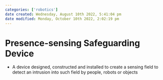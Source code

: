 ```yaml
---
categories: ['robotics']
date created: Wednesday, August 10th 2022, 5:41:04 pm
date modified: Monday, October 10th 2022, 2:02:19 pm
---
```


# Presence-sensing Safeguarding Device
- A device designed, constructed and installed to create a sensing field to detect an intrusion into such field by people, robots or objects



